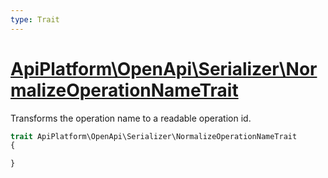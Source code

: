 ```yaml
---
type: Trait
---
```


# [ApiPlatform\OpenApi\Serializer\NormalizeOperationNameTrait](/docs/v3.2/reference/OpenApi/Serializer/NormalizeOperationNameTrait)

Transforms the operation name to a readable operation id.


```php
trait ApiPlatform\OpenApi\Serializer\NormalizeOperationNameTrait
{

}
```